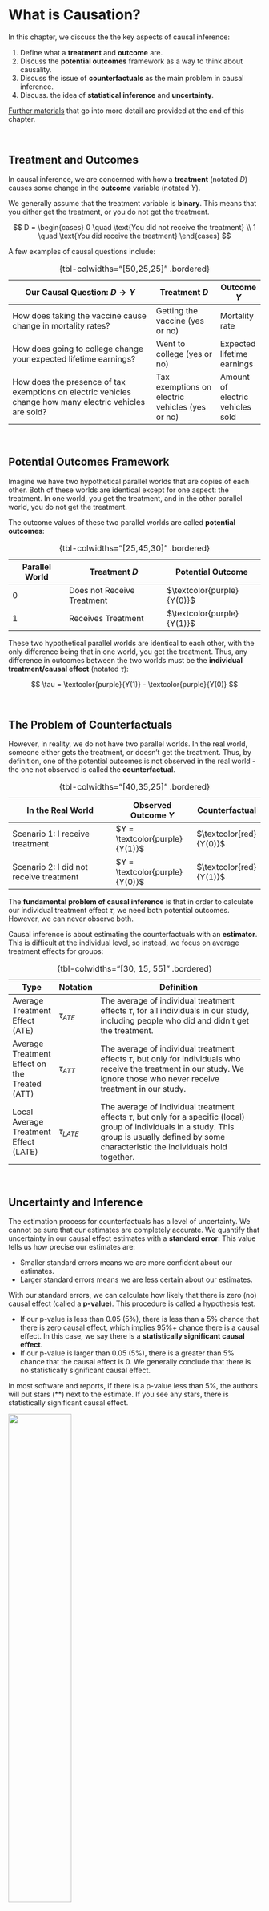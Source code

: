 # What is Causation?

In this chapter, we discuss the the key aspects of causal inference:

1.  Define what a **treatment** and **outcome** are.
2.  Discuss the **potential outcomes** framework as a way to think about causality.
3.  Discuss the issue of **counterfactuals** as the main problem in causal inference.
4.  Discuss. the idea of **statistical inference** and **uncertainty**.

[Further materials] that go into more detail are provided at the end of this chapter.

<br />

## Treatment and Outcomes

In causal inference, we are concerned with how a **treatment** (notated $D$) causes some change in the **outcome** variable (notated $Y$).

We generally assume that the treatment variable is **binary**. This means that you either get the treatment, or you do not get the treatment.

$$
D = \begin{cases}
0 \quad \text{You did not receive the treatment} \\
1 \quad \text{You did receive the treatment}
\end{cases}
$$

A few examples of causal questions include:

| Our Causal Question: $D \rightarrow Y$                                                                   | Treatment $D$                                   | Outcome $Y$                      |
|----------------------------------------------------------------------------------------------------------|-------------------------------------------------|----------------------------------|
| How does taking the vaccine cause change in mortality rates?                                             | Getting the vaccine (yes or no)                 | Mortality rate                   |
| How does going to college change your expected lifetime earnings?                                        | Went to college (yes or no)                     | Expected lifetime earnings       |
| How does the presence of tax exemptions on electric vehicles change how many electric vehicles are sold? | Tax exemptions on electric vehicles (yes or no) | Amount of electric vehicles sold |

: {tbl-colwidths="\[50,25,25\]" .bordered}

<br />

## Potential Outcomes Framework

Imagine we have two hypothetical parallel worlds that are copies of each other. Both of these worlds are identical except for one aspect: the treatment. In one world, you get the treatment, and in the other parallel world, you do not get the treatment.

The outcome values of these two parallel worlds are called **potential outcomes**:

| Parallel World | Treatment $D$              | Potential Outcome          |
|----------------|----------------------------|----------------------------|
| 0              | Does not Receive Treatment | $\textcolor{purple}{Y(0)}$ |
| 1              | Receives Treatment         | $\textcolor{purple}{Y(1)}$ |

: {tbl-colwidths="\[25,45,30\]" .bordered}

These two hypothetical parallel worlds are identical to each other, with the only difference being that in one world, you get the treatment. Thus, any difference in outcomes between the two worlds must be the **individual treatment/causal effect** (notated $\tau$):

$$
\tau = \textcolor{purple}{Y(1)} - \textcolor{purple}{Y(0)}
$$

<br />

## The Problem of Counterfactuals

However, in reality, we do not have two parallel worlds. In the real world, someone either gets the treatment, or doesn't get the treatment. Thus, by definition, one of the potential outcomes is not observed in the real world - the one not observed is called the **counterfactual**.

| In the Real World                       | Observed Outcome $Y$           | Counterfactual          |
|-----------------------------------------|--------------------------------|-------------------------|
| Scenario 1: I receive treatment         | $Y = \textcolor{purple}{Y(1)}$ | $\textcolor{red}{Y(0)}$ |
| Scenario 2: I did not receive treatment | $Y = \textcolor{purple}{Y(0)}$ | $\textcolor{red}{Y(1)}$ |

: {tbl-colwidths="\[40,35,25\]" .bordered}

The **fundamental problem of causal inference** is that in order to calculate our individual treatment effect $\tau$, we need both potential outcomes. However, we can never observe both.

Causal inference is about estimating the counterfactuals with an **estimator**. This is difficult at the individual level, so instead, we focus on average treatment effects for groups:

| Type                                          | Notation      | Definition                                                                                                                                                                                               |
|-----------------------------------------------|---------------|----------------------------------------------------------------------------------------------------------------------------------------------------------------------------------------------------------|
| Average Treatment Effect (ATE)                | $\tau_{ATE}$  | The average of individual treatment effects $\tau$, for all individuals in our study, including people who did and didn't get the treatment.                                                             |
| Average Treatment Effect on the Treated (ATT) | $\tau_{ATT}$  | The average of individual treatment effects $\tau$, but only for individuals who receive the treatment in our study. We ignore those who never receive treatment in our study.                           |
| Local Average Treatment Effect (LATE)         | $\tau_{LATE}$ | The average of individual treatment effects $\tau$, but only for a specific (local) group of individuals in a study. This group is usually defined by some characteristic the individuals hold together. |

: {tbl-colwidths="\[30, 15, 55\]" .bordered}

<br />

## Uncertainty and Inference

The estimation process for counterfactuals has a level of uncertainty. We cannot be sure that our estimates are completely accurate. We quantify that uncertainty in our causal effect estimates with a **standard error**. This value tells us how precise our estimates are:

-   Smaller standard errors means we are more confident about our estimates.
-   Larger standard errors means we are less certain about our estimates.

With our standard errors, we can calculate how likely that there is zero (no) causal effect (called a **p-value**). This procedure is called a hypothesis test.

-   If our p-value is less than 0.05 (5%), there is less than a 5% chance that there is zero causal effect, which implies 95%+ chance there is a causal effect. In this case, we say there is a **statistically significant causal effect**.
-   If our p-value is larger than 0.05 (5%), there is a greater than 5% chance that the causal effect is 0. We generally conclude that there is no statistically significant causal effect.

In most software and reports, if there is a p-value less than 5%, the authors will put stars (\*\*) next to the estimate. If you see any stars, there is statistically significant causal effect.

![](images/clipboard-3174072485.png){fig-align="center" width="50%"}

In the figure above, you can see the stars \*\*\* indicate a non-zero causal effect. Do not worry about interpreting the table now - we will show more details in the following chapters.

<br />

## Further Materials

For a more advanced look at the concepts covered in this chapter, see my handout notes on:

| Handout Notes                                                                                 | Description                                                                                          |
|-----------------------------------------------------------------------------------------------|------------------------------------------------------------------------------------------------------|
| [Random Variables and Distributions](https://thecauses.github.io/materials/distributions.pdf) | These notes cover the building blocks of statistics in a more technical and mathematical way.        |
| Statistical Inference                                                                         | These notes cover the idea of estimators, standard errors, and p-values in more detail.              |
| Potential Outcomes Framework                                                                  | These notes provide a more mathematical and rigorous background on the potential outcomes framework. |

: {tbl-colwidths="\[35, 65\]" .bordered}
